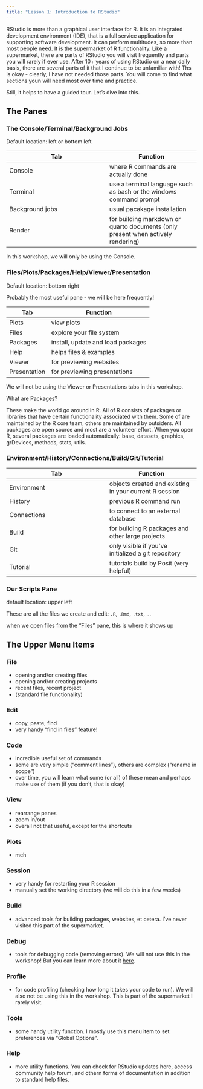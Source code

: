 ```yaml
---
title: "Lesson 1: Introduction to RStudio"
---
```


RStudio is more than a graphical user interface for R. It is an integrated development environment (IDE), that is a full service application for supporting software development. It can perform multitudes, so more than most people need. It is the supermarket of R functionality. Like a supermarket, there are parts of RStudio you will visit frequently and parts you will rarely if ever use. After 10+ years of using RStudio on a near daily basis, there are several parts of it that I continue to be unfamiliar with! Ths is okay - clearly, I have not needed those parts. You will come to find what sections youn will need most over time and practice. 

Still, it helps to have a guided tour.  Let's dive into this. 

## The Panes

### The Console/Terminal/Background Jobs

Default location: left or bottom left

| Tab  | Function |
|----------|---------|
| Console    | where R commands are actually done |
| Terminal    | use a terminal language such as bash or the windows command prompt |
| Background jobs | usual pacakage installation  |
| Render  | for building markdown or quarto documents (only present when actively rendering)|

In this workshop, we will only be using the Console. 

### Files/Plots/Packages/Help/Viewer/Presentation

Default location: bottom right

Probably the most useful pane - we will be here frequently! 

| Tab  | Function |
|----------|---------|
| Plots    | view plots |
| Files    | explore your file system |
| Packages | install, update and load packages |
| Help     | helps files & examples |
| Viewer   | for previewing websites |
| Presentation | for previewing presentations |

We will not be using the Viewer or Presentations tabs in this workshop.

What are Packages?

These make the world go around in R. All of R consists of packages or libraries that have certain functionality associated with them. Some of are maintained by the R core team, others are maintained by outsiders. All packages are open source and most are a volunteer effort. When you open R, several packages are loaded automatically: base, datasets, graphics, grDevices, methods, stats, utils.

### Environment/History/Connections/Build/Git/Tutorial

| Tab  | Function |
|----------|---------|
| Environment    | objects created and existing in your current R session |
| History    | previous R command run |
| Connections | to connect to an external database |
| Build    | for building R packages and other large projects |
| Git   | only visible if you've initialized a git repository |
| Tutorial | tutorials build by Posit (very helpful) |

### Our Scripts Pane

default location: upper left

These are all the files we create and edit: `.R`, `.Rmd`, `.txt`, ...

when we open files from the "Files" pane, this is where it shows up

## The Upper Menu Items

### File

-  opening and/or creating files  
-  opening and/or creating projects  
-  recent files, recent project  
-  (standard file functionality)  

### Edit

- copy, paste, find
- very handy "find in files" feature!

### Code

- incredible useful set of commands
- some are very simple ("comment lines"), others are complex ("rename in scope")
- over time, you will learn what some (or all) of these mean and perhaps make use of them (if you don't, that is okay)


### View

- rearrange panes
- zoom in/out
- overall not that useful, except for the shortcuts

### Plots

- meh

### Session

- very handy for restarting your R session
- manually set the working directory (we will do this in a few weeks)

### Build

- advanced tools for building packages, websites, et cetera. I've never visited this part of the supermarket. 

### Debug

- tools for debugging code (removing errors). We will not use this in the workshop! But you can learn more about it [here](). 

### Profile

- for code profiling (checking how long it takes your code to run). We will also not be using this in the workshop. This is part of the supermarket I rarely visit. 

### Tools

- some handy utility function. I mostly use this menu item to set preferences via "Global Options".

### Help

- more utility functions. You can check for RStudio updates here, access community help forum, and othern forms of documentation in addition to standard help files. 

